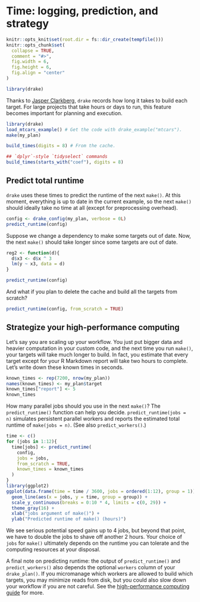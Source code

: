 # Time: logging, prediction, and strategy {#time}

```r
knitr::opts_knit$set(root.dir = fs::dir_create(tempfile()))
knitr::opts_chunk$set(
  collapse = TRUE,
  comment = "#>",
  fig.width = 6,
  fig.height = 6,
  fig.align = "center"
)
```

```r
library(drake)
```

Thanks to [Jasper Clarkberg](https://github.com/dapperjapper), `drake` records how long it takes to build each target. For large projects that take hours or days to run, this feature becomes important for planning and execution.

```r
library(drake)
load_mtcars_example() # Get the code with drake_example("mtcars").
make(my_plan)

build_times(digits = 8) # From the cache.

## `dplyr`-style `tidyselect` commands
build_times(starts_with("coef"), digits = 8)
```

## Predict total runtime

`drake` uses these times to predict the runtime of the next `make()`. At this moment, everything is up to date in the current example, so the next `make()` should ideally take no time at all (except for preprocessing overhead).

```r
config <- drake_config(my_plan, verbose = 0L)
predict_runtime(config)
```

Suppose we change a dependency to make some targets out of date. Now, the next `make()` should take longer since some targets are out of date.

```r
reg2 <- function(d){
  d$x3 <- d$x ^ 3
  lm(y ~ x3, data = d)
}

predict_runtime(config)
```

And what if you plan to delete the cache and build all the targets from scratch?

```r
predict_runtime(config, from_scratch = TRUE)
```

## Strategize your high-performance computing

Let's say you are scaling up your workflow. You just put bigger data and heavier computation in your custom code, and the next time you run `make()`, your targets will take much longer to build. In fact, you estimate that every target except for your R Markdown report will take two hours to complete. Let's write down these known times in seconds.

```r
known_times <- rep(7200, nrow(my_plan))
names(known_times) <- my_plan$target
known_times["report"] <- 5
known_times
```

How many parallel jobs should you use in the next `make()`? The `predict_runtime()` function can help you decide. `predict_runtime(jobs = n)` simulates persistent parallel workers and reports the estimated total runtime of `make(jobs = n)`. (See also `predict_workers()`.)

```r
time <- c()
for (jobs in 1:12){
  time[jobs] <- predict_runtime(
    config,
    jobs = jobs,
    from_scratch = TRUE,
    known_times = known_times
  )
}
library(ggplot2)
ggplot(data.frame(time = time / 3600, jobs = ordered(1:12), group = 1)) +
  geom_line(aes(x = jobs, y = time, group = group)) +
  scale_y_continuous(breaks = 0:10 * 4, limits = c(0, 29)) +
  theme_gray(16) +
  xlab("jobs argument of make()") +
  ylab("Predicted runtime of make() (hours)")
```

We see serious potential speed gains up to 4 jobs, but beyond that point, we have to double the jobs to shave off another 2 hours. Your choice of `jobs` for `make()` ultimately depends on the runtime you can tolerate and the computing resources at your disposal.

A final note on predicting runtime: the output of `predict_runtime()` and `predict_workers()` also depends the optional `workers` column of your `drake_plan()`. If you micromanage which workers are allowed to build which targets, you may minimize reads from disk, but you could also slow down your workflow if you are not careful. See the [high-performance computing guide](#hpc) for more.
